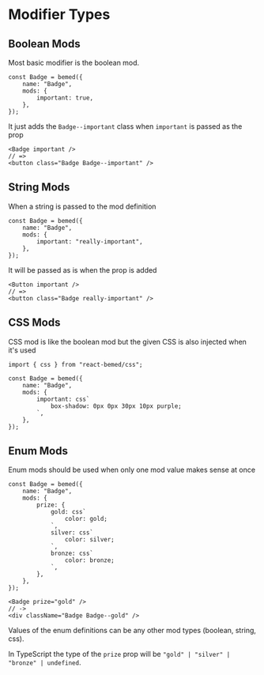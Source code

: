 
<Title>Modifiers</Title>

# Modifier Types

## Boolean Mods

Most basic modifier is the boolean mod.

```tsx{3,3}
const Badge = bemed({
    name: "Badge",
    mods: {
        important: true,
    },
});
```

It just adds the `Badge--important` class when `important` is passed as the prop

```tsx
<Badge important />
// =>
<button class="Badge Badge--important" />
```

## String Mods

When a string is passed to the mod definition

```tsx{3,3}
const Badge = bemed({
    name: "Badge",
    mods: {
        important: "really-important",
    },
});
```

It will be passed as is when the prop is added

```tsx
<Button important />
// =>
<button class="Badge really-important" />
```

## CSS Mods

CSS mod is like the boolean mod but the given CSS is also injected when it's
used

```tsx{1,1}{6,6}
import { css } from "react-bemed/css";

const Badge = bemed({
    name: "Badge",
    mods: {
        important: css`
            box-shadow: 0px 0px 30px 10px purple;
        `,
    },
});
```

## Enum Mods

Enum mods should be used when only one mod value makes sense at once

```tsx
const Badge = bemed({
    name: "Badge",
    mods: {
        prize: {
            gold: css`
                color: gold;
            `,
            silver: css`
                color: silver;
            `,
            bronze: css`
                color: bronze;
            `,
        },
    },
});
```

```tsx
<Badge prize="gold" />
// ->
<div className="Badge Badge--gold" />
```

Values of the enum definitions can be any other mod types (boolean, string, css).

In TypeScript the type of the `prize` prop will be `"gold" | "silver" | "bronze" | undefined`.
